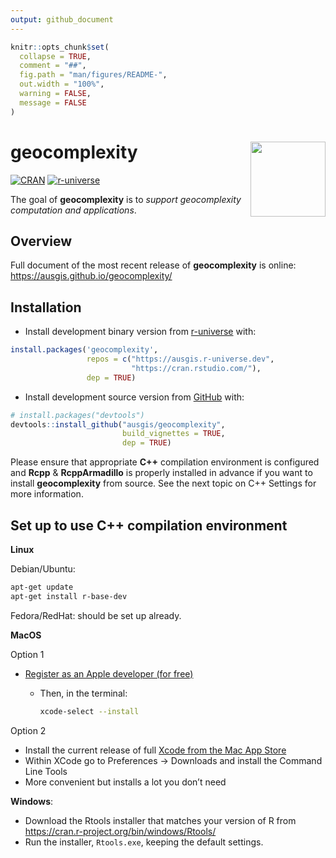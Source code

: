 ```yaml
---
output: github_document
---
```


<!-- README.md is generated from README.Rmd. Please edit that file -->

```r
knitr::opts_chunk$set(
  collapse = TRUE,
  comment = "##",
  fig.path = "man/figures/README-",
  out.width = "100%",
  warning = FALSE,
  message = FALSE
)
```

# geocomplexity <img src="man/figures/logo.png" align="right" height="120"/>

<!-- badges: start -->
[![CRAN](https://www.r-pkg.org/badges/version/geocomplexity)](https://CRAN.R-project.org/package=geocomplexity)
[![r-universe](https://ausgis.r-universe.dev/badges/geocomplexity)](https://ausgis.r-universe.dev/geocomplexity)
<!-- badges: end -->

The goal of **geocomplexity** is to *support geocomplexity computation and applications*.

## Overview

Full document of the most recent release of **geocomplexity** is online:
<https://ausgis.github.io/geocomplexity/>


## Installation

- Install development binary version from [r-universe](https://ausgis.r-universe.dev/geocomplexity) with:

``` r
install.packages('geocomplexity',
                 repos = c("https://ausgis.r-universe.dev",
                           "https://cran.rstudio.com/"),
                 dep = TRUE)
```

- Install development source version from [GitHub](https://github.com/ausgis/geocomplexity) with:

``` r
# install.packages("devtools")
devtools::install_github("ausgis/geocomplexity",
                         build_vignettes = TRUE,
                         dep = TRUE)
```

Please ensure that appropriate **C++** compilation environment is configured and **Rcpp** & **RcppArmadillo** is properly installed in advance if you want to install **geocomplexity** from source. See the next topic on C++ Settings for more information.

## Set up to use **C++** compilation environment

**Linux**

Debian/Ubuntu:

```.sh
apt-get update
apt-get install r-base-dev
```

Fedora/RedHat: should be set up already.

**MacOS**

Option 1

- [Register as an Apple developer (for free)](https://developer.apple.com/programs/register/)
  - Then, in the terminal:
  
     ```.sh
     xcode-select --install
     ```

Option 2 

- Install the current release of full [Xcode from the Mac App Store](https://itunes.apple.com/ca/app/xcode/id497799835?mt=12)
 - Within XCode go to Preferences -> Downloads and install the Command Line Tools
- More convenient but installs a lot you don't need

**Windows**:

- Download the Rtools installer that matches your version of R from <https://cran.r-project.org/bin/windows/Rtools/>
- Run the installer, `Rtools.exe`, keeping the default settings.
